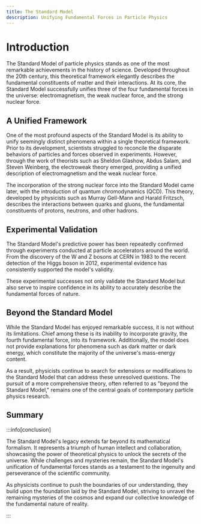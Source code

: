 ```yaml
---
title: The Standard Model
description: Unifying Fundamental Forces in Particle Physics
---
```


# Introduction

The Standard Model of particle physics stands as one of the most remarkable achievements in the history of science. Developed throughout the 20th century, this theoretical framework elegantly describes the fundamental constituents of matter and their interactions. At its core, the Standard Model successfully unifies three of the four fundamental forces in the universe: electromagnetism, the weak nuclear force, and the strong nuclear force. 

## A Unified Framework

One of the most profound aspects of the Standard Model is its ability to unify seemingly distinct phenomena within a single theoretical framework. Prior to its development, scientists struggled to reconcile the disparate behaviors of particles and forces observed in experiments. However, through the work of theorists such as Sheldon Glashow, Abdus Salam, and Steven Weinberg, the electroweak theory emerged, providing a unified description of electromagnetism and the weak nuclear force.

The incorporation of the strong nuclear force into the Standard Model came later, with the introduction of quantum chromodynamics (QCD). This theory, developed by physicists such as Murray Gell-Mann and Harald Fritzsch, describes the interactions between quarks and gluons, the fundamental constituents of protons, neutrons, and other hadrons.

## Experimental Validation

The Standard Model's predictive power has been repeatedly confirmed through experiments conducted at particle accelerators around the world. From the discovery of the W and Z bosons at CERN in 1983 to the recent detection of the Higgs boson in 2012, experimental evidence has consistently supported the model's validity.

These experimental successes not only validate the Standard Model but also serve to inspire confidence in its ability to accurately describe the fundamental forces of nature.

## Beyond the Standard Model

While the Standard Model has enjoyed remarkable success, it is not without its limitations. Chief among these is its inability to incorporate gravity, the fourth fundamental force, into its framework. Additionally, the model does not provide explanations for phenomena such as dark matter or dark energy, which constitute the majority of the universe's mass-energy content.

As a result, physicists continue to search for extensions or modifications to the Standard Model that can address these unresolved questions. The pursuit of a more comprehensive theory, often referred to as "beyond the Standard Model," remains one of the central goals of contemporary particle physics research.

## Summary

:::info[conclusion]


The Standard Model's legacy extends far beyond its mathematical formalism. It represents a triumph of human intellect and collaboration, showcasing the power of theoretical physics to unlock the secrets of the universe. While challenges and mysteries remain, the Standard Model's unification of fundamental forces stands as a testament to the ingenuity and perseverance of the scientific community.

As physicists continue to push the boundaries of our understanding, they build upon the foundation laid by the Standard Model, striving to unravel the remaining mysteries of the cosmos and expand our collective knowledge of the fundamental nature of reality.


:::
